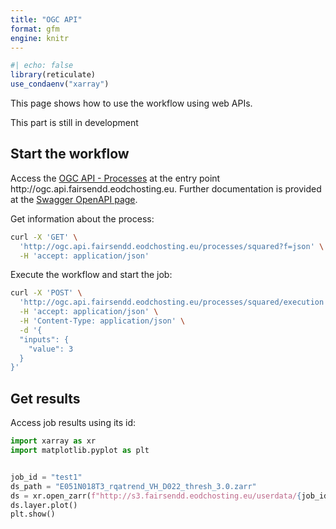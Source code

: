 ```yaml
---
title: "OGC API"
format: gfm
engine: knitr
---
```


```r
#| echo: false
library(reticulate)
use_condaenv("xarray")
```

This page shows how to use the workflow using web APIs.

::: {.callout-note}
This part is still in development
:::

## Start the workflow

Access the [OGC API - Processes](https://ogcapi.ogc.org/processes) at the entry point http://ogc.api.fairsendd.eodchosting.eu.
Further documentation is provided at the [Swagger OpenAPI page](http://ogc.api.fairsendd.eodchosting.eu/openapi).

Get information about the process:

```bash
curl -X 'GET' \
  'http://ogc.api.fairsendd.eodchosting.eu/processes/squared?f=json' \
  -H 'accept: application/json'
```

Execute the workflow and start the job:

```bash
curl -X 'POST' \
  'http://ogc.api.fairsendd.eodchosting.eu/processes/squared/execution' \
  -H 'accept: application/json' \
  -H 'Content-Type: application/json' \
  -d '{
  "inputs": {
    "value": 3
  }
}'
```

## Get results

Access job results using its id:

```python
import xarray as xr
import matplotlib.pyplot as plt


job_id = "test1"
ds_path = "E051N018T3_rqatrend_VH_D022_thresh_3.0.zarr"
ds = xr.open_zarr(f"http://s3.fairsendd.eodchosting.eu/userdata/{job_id}/{ds_path}")
ds.layer.plot()
plt.show()
```